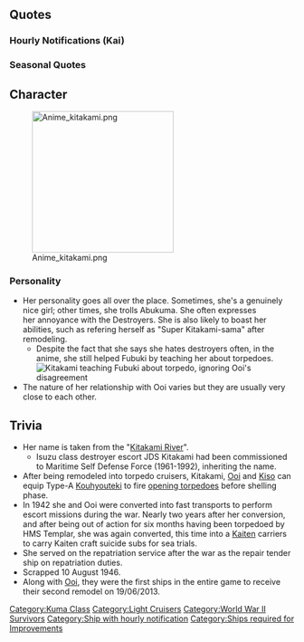 {{ShipPageHeader}}

==Quotes==
{{ShipQuotes
|Introduction = あたしは軽巡北上。まーよろしく。
|Introduction/En = I'm light cruiser Kitakami, nice ta meet 'ya.
|Introduction/Note = She uses "atashi", a very feminine form of Japanese pronoun "watashi" (means I).

|Introduction/Kai = 新しい北上、それがアタシ。酸素魚雷を満載して、ちょっと大人になったでしょ。
|Introduction/Kai/En = A brand new Kitakami... that's me, all right. I feel a lot more grown up, loaded to the brim with oxygen torpedoes.

|Library = 球磨型軽巡洋艦の３番艦、北上だよー。<br>んあ？そう、大井っちとは親友。<br>酸素魚雷を打ちまくる重雷装巡洋艦にステップアップできるってさ。<br>やってみる？
|Library/En = It's Kitakami, the third ship of the Kuma class~.<br>Hmm? Yeah, Ooi's my best pal.<br>I heard I can go another step and become a torpedo crusier that machine guns out oxygen torpedos.<br>Wanna try?
|Library/Note = 重雷装巡洋艦 = torpedo cruiser. '重' also means also 'enormous,' 'extreme,' etc. Not 'heavy' in this context. 重雷装艦 = torpedo ship.

|Library/Kai = 九三式酸素魚雷を満載、片舷20門、全40門の魚雷発射管を誇る、重雷装艦へと改装されたスーパー北上さまだよ。<br>その威力は圧倒的と言われていたけれど、活躍する機会が微妙になかったんだよね。ちぇっ。
|Library/Kai/En = It's Super Kitakami-sama, equipped with type-93 oxygenated torpedos, with 20 firing tubes on each side.<br>It's been said that I have overpowering strength, but I did not really get any chances to shine. Bah.

|Secretary 1 = 駆逐艦？　あぁ、ウザい
|Secretary 1/En = Destroyer?  Aah, annoying.
|Secretary 1/Note = One of the functions of the Kuma-class was to serve as a command vessel for destroyer flotillas; only [[Kiso]] ever served that purpose.

|Secretary 1/Kai = 93式酸素魚雷満載で、重いわ〜
|Secretary 1/Kai/En = These Type-93 oxygen torpedoes sure are heavy...

|Secretary 2 = 大井っちなにさー…あ、なんだ提督か
|Secretary 2/En = Whassit, Ooi...? Oh, it's just you, Admiral.

|Secretary 2/Kai = んぉー？何ー？提督…、もう何なのさぁ、いいけどさぁ
|Secretary 2/Kai/En = Nuh... What, Admiral...? What is it with you? I don't mind it, though.

|Secretary 3 = もーおー、大井っち身体触るの止めてよー…って、提督じゃん。何やってんの？
|Secretary 3/En = Oh , geez, Ooi, stop touching me- hey, 'tis the Admiral. Da heck ya' doing?

|Secretary 3/Kai = ぅあ、あれ？　あれはちょっと積みたくないなぁ
|Secretary 3/Kai/En = T-that? I'd rather not load any...
|Secretary 3/Kai/Note = Reference to the "Kaiten" kamikaze torpedoes. For better or worse, she did not fire any.

|Secretary 3/Kai Ni = もーおー、大井っち身体触るの止めてよー…って、提督じゃん。何やってんの？
|Secretary 3/Kai Ni/En = Oh, geez, Ooi, stop touching me- hey, 'tis the Admiral. Da heck ya' doing?

|Idle = なんかこう…肩が凝るよね、肩が。まだ私若いんだけどね～。やっぱ魚雷がちょっと重いんかねぇ。
|Idle/En = Like this, y'know... my shoulders feel pretty stiff. I'm still pretty young, though... Torpedoes are pretty heavy, huh?

|Secretary Married = 提督？どした？落ち込んでんの？らしくないじゃん、大丈夫だって。
|Secretary Married/En = Admiral? What's up? Feeling down? That's not like you, it's all good.

|Wedding = え？私のこと気になってんの～？そりゃあ趣味いいね、実にいいよ！
|Wedding/En = Eh? You've been interested in me? Well that's a good hobby indeed!

|Wedding/Kai = 提督、お願いがあるんだけどさ。…あの武器だけは、やっぱ載せないでよね。…頼んだよ…！
|Wedding/Kai/En = Admiral, I got a bit of a request... that weapon, I don't really want it, yeah?... I'm countin' on ya!
|Wedding/Kai/Note = She's probably talking about Kaiten suicide torpedo.

|Wedding/Kai Ni = まぁ、なんてーの？そうねぇ…いい感じじゃん？最近…まぁ、なんかそう思うんだよね、うん…まぁ、そんな感じ？
|Wedding/Kai Ni/En = Well, what to say? Right...ain't that a good feeling? Lately...I kinda think that but, yeah... well, that's kinda how it is?

|Looking At Scores = 提督に連絡だよ。はい
|Looking At Scores/En = A message for you, Admiral. Here.

|Looking At Scores/Kai = 提督に連絡ですよ。はいっ。
|Looking At Scores/Kai/En = A message for you, Admiral. Here.

|Looking At Scores/Kai Ni = おぉ～、そうねぇ、情報は見ないとねぇ
|Looking At Scores/Kai Ni/En = Oh, that's right. Gotta confirm the news.

|Joining A Fleet = 水雷戦隊、出るよ！
|Joining A Fleet/En = Torpedo squadron, going out!

|Joining A Fleet/Kai = 重雷装巡洋艦北上、出撃します
|Joining A Fleet/Kai/En = Torpedo cruiser Kitakami, moving out.

|Equipment 1 = うん、強化は好き、どんどんやって
|Equipment 1/En = Yeah, I like being strengthened. Keep em' coming!

|Equipment 1/Kai = どんどん強化して、いい船になるから
|Equipment 1/Kai/En = Keep em' coming! I'll become an even better ship.

|Equipment 1/Kai Ni = どんどん強化して。いい船になるからさ♪
|Equipment 1/Kai Ni/En = Oh, keep em' coming! I'll become an even better ship♪

|Equipment 2 = いいねぇ、しびれるねぇ。ありがとね♪
|Equipment 2/En = Oh yes, I'm getting the chills! Thank you, really♪

|Equipment 2/Kai = 大井っちの方は大丈夫？そう？
|Equipment 2/Kai/En = Is Ooi doing okay? Really?

|Equipment 3 = まぁまぁか
|Equipment 3/En = Tis okay, I 'spose.

|Equipment 3/Kai = やっちゃいましょ～♪
|Equipment 3/Kai/En = Let's do this～♪

|Supply = 補給？ありがとね。
|Supply/En = Resupplies? Thanks!

|Docking Minor = ごめーん、ちょっと壊しちゃったよ。
|Docking Minor/En = Sorry, I wrecked myself a little.

|Docking Minor/Kai = う～んやっぱ難しいよね～、この船。
|Docking Minor/Kai/En = Yeah... 'tis a difficult ship, ain't it.

|Docking Major = 仕方ないでしょ！？装甲、紙なのよ…。
|Docking Major/En = What can I do? My armor's about as good as paper!

|Docking Major/Kai = まぁ～難しいよね～。とりあえず直すね～。
|Docking Major/Kai/En = Yeah... sure is a difficult one. I'll go get fixed in the meanwhile.
|Docking Major/Kai/Note = A reference to the fact that despite Kitakami and Ooi being the most advanced ships of their type, torpedo cruisers as a whole no longer had a useful role in carrier-dominated naval battles.

|Docking Major/Kai Ni = まあ風呂もいいよね～。ね、大井っち？
|Docking Major/Kai Ni/En = Well, a bath is good too right~? Right, Ooichi?

|Docking Complete = 修理が終わったよ！見てきたら？
|Docking Complete/En = The repair is done. Wanna take a look?

|Construction = 新しい艦が進水したってさ
|Construction/En = A new ship has been floated.

|Construction/Kai = 新しい艦が進水しましたよー
|Construction/Kai/En = A new ship has been floated.

|Construction/Kai Ni = 新しい艦が進水しましたよっと。
|Construction/Kai Ni/En = A new ship has been floated, yup.

|Returning From Sortie = あ、艦隊が帰ってきたね
|Returning From Sortie/En = Ah, seems like the fleet has returned.

|Returning From Sortie/Kai = あら、艦隊が帰ってきましたね。
|Returning From Sortie/Kai/En = Oh, seems like the fleet returned.

|Starting A Sortie = 出撃します！大井っち、いっくよー！
|Starting A Sortie/En = We're off, let's go, Ooichi!

|Starting A Sortie/Kai = まー大井っちと組めば、最強だよね
|Starting A Sortie/Kai/En = Well, I make the ultimate combination with Ooi.

|Battle Start = 敵艦発見！砲雷撃戦、よーい！
|Battle Start/En = Enemy sighted! Ready for shelling and torpedoing!

|Battle Start/Kai = 20射線の酸素魚雷、2回いきますよー。
|Battle Start/Kai/En = 20 shots of Oxygen Torpedoes, going in twice.

|Battle Start/Kai Ni = 単装砲って、何気にわびさびよねぇ
|Battle Start/Kai Ni/En = I guess these single turrets just have a sense of elegance.
|Battle Start/Kai Ni/Note = Same as Base Night Attack line

|Attack = まぁ私はやっぱ、基本、雷撃よね
|Attack/En = Well, I guess I'm mainly a torpedo firin' ship...

|Attack/Kai = 40門の魚雷は伊達じゃないから。
|Attack/Kai/En = My 40 firing tubes ain't just for show, 'ya know.

|Attack/Kai Ni = 40門の酸素魚雷は伊達じゃないからね、っと。
|Attack/Kai Ni/En = My 40 firing tubes aren't just for show, I say.

|Night Battle = さーって、追い込みますよ！付いてきて！
|Night Battle/En = Now, we're huntin' em down! Follow me!

|Night Battle/Kai = ぎったぎったにしてあげましょうかねぇ！
|Night Battle/Kai/En = Time to make oil soup out of you!
|Night Battle/Kai/Note = ぎったぎった seems to be a variant of ぎたぎた (to be covered in grease) - may also be a pun on きた( 北 ) from Kitakami... so left it as that.

|Night Attack = 単装砲って、何気にわびさびよね～
|Night Attack/En = I guess these single turrets just have a sense of elegance.

|Night Attack/Kai = まー主砲はそう…まーそうねー
|Night Attack/Kai/En = Well, my main cannons are... well... yeah...

|MVP = なんかでっかい改造の話もあるけどさ、アタシはこのままでも結構気に入ってるんだけどな
|MVP/En = I keep talking about remodeling, but I 'spose I quite like myself this way right now.

|MVP/Kai = ふふん、これが重雷装艦の実力ってやつよ。あーよかった、活躍できて
|MVP/Kai/En = Hehe, so this is the power of a torpedo ship. Man... I'm glad I got to do something.

|Minor Damage 1 = なんの、まだこのくらい。
|Minor Damage 1/En = It's only a flesh wound!

|Minor Damage 1/Kai = くぅぅ、防御力は無いんだよぅ～
|Minor Damage 1/Kai/En = Guh... I really have no defensive powers...

|Minor Damage 2 = ちぃっ…痛いじゃないのー。
|Minor Damage 2/En = Hey, that hurt!

|Minor Damage 2/Kai = いたたっ！退避していい？
|Minor Damage 2/Kai/En = Ouch... may I evacuate?

|Major Damage = 情けないなぁ、もう。こんなの見られたら、大井っちが大笑いするよ。ったく…。
|Major Damage/En = Oh, I'm pathetic... Ooi's gunna laugh at me if she sees this... damn it...

|Major Damage/Kai = まぁなんて言うの？こんなこともあるよね...早く修理した～い。
|Major Damage/Kai/En = Well, how should I say this... I guess these things happen. I wanna get fixed!

|Sunk = 次に生まれる時には…重巡がいいなぁ…
|Sunk/En = I'd like to be reborn... as a heavy cruiser...

|Sunk/Kai = 来世はやっぱ戦艦でお願いします・・・ガクッ
|Sunk/Kai/En = I'd like to be a battleship in my next life after all... gulp

|Sunk/Kai Ni = 来世はやっぱ、空母でお願いし…って、いっかな～工作艦とかでも～あはは…
|Sunk/Kai Ni/En = I'd like to be a Aircraft Carrier in my next life please...Repair Ship is not bad too～ ahaha
|Sunk/Kai Ni/Note = Her afterlife was a destroyer escort.
}}

===Hourly Notifications (Kai)===
{{Shiphourly
| 00JP = 提督、日付が変わったよ。
| 00EN = Admiral, the day has changed~.
| 00Note = 
| 01JP = マルヒトマルマル。うん、そう。時報ってやつね。今日はあたしがやったげるよー。
| 01EN = 0100. Yes, that's right. It's the time keeping thing. I'll be doing it for today.
| 01Note = 
| 02JP = マルフタマルマル。なんか飽きてきたー。漫画とかないの？漫画とか。……ちぇ。
| 02EN = 0200. I'm gettin' bored of it-. Don't you have things like manga? No manga? ...tch.
| 02Note = 
| 03JP = マルサンマルマル。すっかり夜も更けたね。私も眠いよ…
| 03EN = 0300. It's completely late into the night now. I'm sleepy too...
| 03Note = 
| 04JP = 現在時刻、マルヨンマルマル。提督は眠くないの？あぁそう、いいねぇ…。
| 04EN = It's now 0400. Aren't you sleepy, Admiral? I see, isn't that nice...
| 04Note = 
| 05JP = マルゴーマルマル。朝になっちゃったよ…明るいよー…あたしゃ眠いよ、寝ていい？今から…
| 05EN = 0500. It turned into morning now... It's so bright-... Ah'm sho shleepeh, can I sleep? Starting from right now...
| 05Note = She slurred her "I" which is kind of hard to express in English so I replaced it onto the "so" instead.
| 06JP = マルロクマルマル。わっ！どうしたの、大井っち。そんな怖い顔してさ、なになに？どうしたのさ。
| 06EN = 0600. Wah! What's wrong, Ooichi? Why're you makin' such a scary face? What's wrong? What's up?
| 06Note = 
| 07JP = マルナナマルマル。提督、大井っちが朝飯作ってくれるって、え？大丈夫だよ、ありがたいねぇ。
| 07EN = 0700. Admiral, Ooichi made breakfast. Eh? It's fine, I'm thankful for it.
| 07Note = 
| 08JP = マルハチマルマル。大井っちの作った朝飯、いただきまーす！…あれ、どうして二人分しかないの？提督のは？
| 08EN = 0800. The breakfast that Ooichi made, time to eat! ...Hmm, why is there only portions for two? What about Admiral's?
| 08Note = 
| 09JP = マルキュウマルマル。だから、大井っち、別に大丈夫だってぇ。さ～自分の持ち場に戻った戻った～。はいはいっ。
| 09EN = 0900. So I keep saying, I'm fine, Ooichi. Go on, go back to your post~. Yes, yes.
| 09Note = 
| 10JP = ヒトマルマルマル。ふぅ…やっと大井っちが戻ってったねー。いや、いい子なんだよ、ホントはね？あ、知ってた？そお？
| 10EN = 1000. Fuu... Ooichi has finally gone back. No, she's a good girl, really. Ah, you already knew that? Is that so.
| 10Note = Considering Ooi was going looking for Kitakami with a knife (OOi's hourly line), not sure if Ooi is a good girl or not. A sign that Ooi was a yan.
| 11JP = ヒトヒトマルマル。てなことしてたら、もうお昼だねー。いやー、お昼、何食べよっかねぇ。あ、まだ仕事ね。ハイハイ。
| 11EN = 1100. Meanwhile, it's already noon huh. Hmm, what should I eat for lunch? Ah, there's still work to do? Right right.
| 11Note = 
| 12JP = ヒトフタマルマル。お昼だぁー。さて、今日は何食べに行こうかねぇ。うーん。
| 12EN = 1200. It's lunch tiime-! So, what should I eat today? Hmm.
| 12Note = 
| 13JP = ヒトサンマルマル。そうねぇ、やっぱ昼はカレーだよねぇー！間宮カレー、行きますかねぇ？それとも、半舷上陸しちゃう？
| 13EN = 1300. That's right, as expected, it's got to be curry for lunch~! Should I go for Mamiya curry? Or should I just take a rest?
| 13Note = 
| 14JP = ふぅ、結局いつもの間宮さんとこのカレー。ま、いいけどねぇ。美味しいし。あ、ヒトヨンマルマル。一応ね。
| 14EN = Fuu, in the end, it's always Mamiya-san's curry. Well, that's fine too. It's delicious after all. Ah, it's 1400. Just for the record.
| 14Note = 
| 15JP = ヒトゴーマルマル。まぁねえ。いろいろあったね。でもさ、なんかそれも仕方なかったのかなーってさ。今は思うんだ…。
| 15EN = 1500. Well. Lot'sa things happened. But y'know, that also can't be helped. Is what I'm thinking now.
| 15Note = 
| 16JP = ヒトロクマルマル。あ、阿武隈だー。おーい！あれ？なんで逃げるのさ。おーい。…変なヤツ。ね？
| 16EN = 1600. Ah, it's Abukuma. O~i! Hmm? Why did she run away? O~i. ...What a weird person, right?
| 16Note = [[Abukuma]]'s bow was severely damaged after the collision with Kitakami at 20th October 1930.
| 17JP = 現在時刻、ヒトナナマルマル。そろそろ今日は看板だね～夕日が落ちるよ～。
| 17EN = It's now 1700. Almost time to finish for the day~ The sun's heading down~
| 17Note = 
| 18JP = ヒトハチマルマル。さ、そろそろ今日もお終いですよー。え、まだ早いって？そっか…ちぇ。
| 18EN = 1800. Well, 'bout time we close up, yeah? Oh, still too early? I see... tch.
| 18Note = 
| 19JP = ヒトキュウマルマル。あ、大井っち～！何でお鍋抱えてんの？え？大井っち特製カレー？カ、カレーかぁ…。
| 19EN = 1900. Ah, Ooichiii! Why'ya holding a pot? Eh? Ooichi's deluxe curry? C-Curry is it...
| 19Note = 
| 20JP = フタマルマルマル。え、提督、夜もカレーでいいって？ふぅーん。いいとこあるね、痺れるねぇ！大井っち、ありがとね♪
| 20EN = 2000. Hey, Admiral, it is okay to have curry again for dinner? Hmmm. It's pretty good, I'm gettin' chills! Ooicchi, thanks♪
| 20Note = 
| 21JP = フタヒトマルマル。まぁ、カレーばっかになっちゃったけどさ、大井っちのも美味しかったよねぇ。なんか変な味したけど。
| 21EN = 2100. Well, we ended up having nothing but curry today, but Ooichi's sure is delicious, yeah? The flavor's a bit strange, though.
| 21Note = 
| 22JP = フタフタマルマル。さっ、そろそろ本日の艦隊勤務もおしまいですよ～。ご苦労様でした～。寝よ寝よ。提督、それじゃ。
| 22EN = 2200. Well, it's about time for the fleet missions to end for today, yeah? Good work everyone~. Time to sleep, time to sleep. Bye Admiral.
| 22Note = 
| 23JP = フタサンマルマル。…ん？ん～？え～。あたし今日寝ずの番の係なの？え～？できっかなぁ、それ無理っぽくない？
| 23EN = 2300. ...mm? Mmm~? Ehh.. I'm on night duty today? Eh~? Can I pull it off, doesn't it seem kinda impossible?
| 23Note = 
}}

===Seasonal Quotes===
{{Shipquoteseasonal
|EndofYear2014 = うひー、もう年末だよー。鎮守府の大掃除とかぜんぜんまだじゃーん…うひー…
|EndofYear2014_EN = Phew, it's already the end of the year, gotta do major naval base cleaning... phew~
|EndofYear2014_Clip = {{Audio|file=Kitakami_End_of_Year_2014.ogg}}
|EndofYear2014_Note = Same as [[Seasonal/End_of_Year_2015|End of Year 2015]]

|NewYear2015 = いやー、めでたいねぇ。今年もよろしくねー。正月ぐらいはのんびりしたいねー。ねー、大井っちー
|NewYear2015_EN = Hey, isn't this fortunate? I'm counting on you this year too. Don't you just wanna relax, at least during the New Year? Right, Ooicchi?
|NewYear2015_Clip = {{Audio|file=Kitakami_2015newyear.ogg}}
|NewYear2015_Note = Also appeared on [[Seasonal/New_Year_2016|New Year 2016]]

|Valentine2015 = バレンタインねー？なんでアタシチョコ貰うんだろう？そうゆう日だっけ？
|Valentine2015_EN = Valentine's, huh? Why am I getting chocolate? Is this how it's supposed to go?
|Valentine2015_Clip = {{Audio|file=Kitakami Valentine 2015.ogg}}
|Valentine2015_Note =Also appeared on Valentines Day 2016 

|SecondAnniversary2015 = うん？今日って特別な日なんだ…忘れてたぁ…うわぁ！駆逐艦集まってくんなぁ…！
|SecondAnniversary2015_EN = Hm? Today is an important day...I forgot about that....Whoa! All these destroyers are gathering around!
|SecondAnniversary2015_Clip = {{Audio|file=Kitakami_Second_Anniversary.ogg}}
|SecondAnniversary2015_Note = 

|ThirdAnniversary2016 = うん？今日って特別な日なんだ…忘れてたぁ…うわぁ！駆逐艦集まってくんなぁ…！
|ThirdAnniversary2016_EN = Huh? I forgot....that today is a special day.... Whoa! All the destroyers - don't gather around me...!
|ThirdAnniversary2016_Clip = {{Audio|file=Kitakami_Second_Anniversary.ogg}}
|ThirdAnniversary2016_Note = From [[Seasonal/Second_Anniversary]]
}}

==Character==
[[File:Anime kitakami.png|thumb|250px]]
<!--
=== Appearance ===
-->
=== Personality ===
* Her personality goes all over the place. Sometimes, she's a genuinely nice girl; other times, she trolls Abukuma. She often expresses her annoyance with the Destroyers. She is also likely to boast her abilities, such as refering herself as "Super Kitakami-sama" after remodeling.
** Despite the fact that she says she hates destroyers often, in the anime, she still helped Fubuki by teaching her about torpedoes.[[File:Kitakami-sensei.png|thumb|Kitakami teaching Fubuki about torpedo, ignoring Ooi's disagreement]]
* The nature of her relationship with Ooi varies but they are usually very close to each other.

==Trivia==
*Her name is taken from the "[http://en.wikipedia.org/wiki/Kitakami_River Kitakami River]".
**Isuzu class destroyer escort JDS Kitakami had been commissioned to Maritime Self Defense Force (1961-1992), inheriting the name.
*After being remodeled into torpedo cruisers, Kitakami, [[Ooi]] and [[Kiso]] can equip Type-A [[Kouhyouteki]] to fire [[Combat#Combat_Stages|opening torpedoes]] before shelling phase.
* In 1942 she and Ooi were converted into fast transports to perform escort missions during the war. Nearly two years after her conversion, and after being out of action for six months having been torpedoed by HMS Templar, she was again converted, this time into a [http://en.wikipedia.org/wiki/Kaiten Kaiten] carriers to carry Kaiten craft suicide subs for sea trials. 
* She served on the repatriation service after the war as the repair tender ship on repatriation duties.
*Scrapped 10 August 1946.
*Along with [[Ooi]], <span style="font-weight:normal;">they were the first ships in the entire game to receive their second remodel on 19/06/2013.</span>

{{ShipPageFooter}}
[[Category:Kuma Class]]
[[Category:Light Cruisers]]
[[Category:World War II Survivors]]
[[Category:Ship with hourly notification]]
[[Category:Ships required for Improvements]]